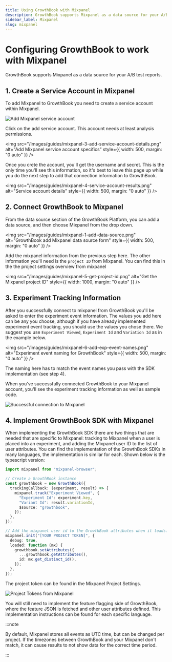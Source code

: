 ```yaml
---
title: Using GrowthBook with Mixpanel
description: GrowthBook supports Mixpanel as a data source for your A/B test reports.
sidebar_label: Mixpanel
slug: mixpanel
---
```


# Configuring GrowthBook to work with Mixpanel

GrowthBook supports Mixpanel as a data source for your A/B test reports.

## 1. Create a Service Account in Mixpanel

To add Mixpanel to GrowthBook you need to create a service account within Mixpanel.

<img
  src="/images/guides/mixpanel-2-add-service-account.png"
  alt="Add Mixpanel service account"
/>

Click on the add service account. This account needs at least analysis permissions.

<img
  src="/images/guides/mixpanel-3-add-service-account-details.png"
  alt="Add Mixpanel service account specifics"
  style={{ width: 500, margin: "0 auto" }}
/>

Once you crete the account, you'll get the username and secret. This is the only time you'll see this information, so
it's best to leave this page up while you do the next step to add that connection information to GrowthBook.

<img
  src="/images/guides/mixpanel-4-service-account-results.png"
  alt="Service account details"
  style={{ width: 500, margin: "0 auto" }}
/>

## 2. Connect GrowthBook to Mixpanel

From the data source section of the GrowthBook Platform, you can add a data source, and then choose Mixpanel from the
drop down.

<img
  src="/images/guides/mixpanel-1-add-data-source.png"
  alt="GrowthBook add Mixpanel data source form"
  style={{ width: 500, margin: "0 auto" }}
/>

Add the mixpanel information from the previous step here. The other information you'll need is the `project ID` from
Mixpanel. You can find this in the the project settings overview from mixpanel

<img
  src="/images/guides/mixpanel-5-get-project-id.png"
  alt="Get the Mixpanel project ID"
  style={{ width: 1000, margin: "0 auto" }}
/>

## 3. Experiment Tracking Information

After you successfully connect to mixpanel from GrowthBook you'll be asked to enter the experiment event information.
The values you add here can be any you choose, although if you have already implemented experiment event tracking, you
should use the values you chose there. We suggest you use `Experiment Viewed`, `Experiment Id` and `Variation Id` as
in the example below.

<img
  src="/images/guides/mixpanel-6-add-exp-event-names.png"
  alt="Experiment event naming for GrowthBook"
  style={{ width: 500, margin: "0 auto" }}
/>

The naming here has to match the event names you pass with the SDK implementation (see step 4).

When you've successfully connected GrowthBook to your Mixpanel account, you'll see the experiment tracking information
as well as sample code.

<img
  src="/images/guides/mixpanel-8-successful-connection.png"
  alt="Successful connection to Mixpanel"
/>

## 4. Implement GrowthBook SDK with Mixpanel

When implementing the GrowthBook SDK there are two things that are needed that are specific to Mixpanel: tracking to
Mixpanel when a user is placed into an experiment, and adding the Mixpanel user ID to the list of user attributes.
You can find the implementation of the GrowthBook SDKs in many languages, the implementation is similar for each.
Shown below is the typescript version:

```ts
import mixpanel from "mixpanel-browser";

// Create a GrowthBook instance
const growthbook = new GrowthBook({
  trackingCallback: (experiment, result) => {
    mixpanel.track("Experiment Viewed", {
      "Experiment Id": experiment.key,
      "Variant Id": result.variationId,
      $source: "growthbook",
    });
  },
});

// Add the mixpanel user id to the GrowthBook attributes when it loads:
mixpanel.init("[YOUR PROJECT TOKEN]", {
  debug: true,
  loaded: function (mx) {
    growthbook.setAttributes({
      ...growthbook.getAttributes(),
      id: mx.get_distinct_id(),
    });
  },
});
```

The project token can be found in the Mixpanel Project Settings.

<img
  src="/images/guides/mixpanel-9-project-token.png"
  alt="Project Tokens from Mixpanel"
/>

You will still need to implement the feature flagging side of GrowthBook, where the feature JSON is fetched and other user
attributes defined. This implementation instructions can be found for each specific language.

:::note

By default, Mixpanel stores all events as UTC time, but can be changed per
project. If the timezones between GrowthBook and your Mixpanel don't match, it
can cause results to not show data for the correct time period.

:::
